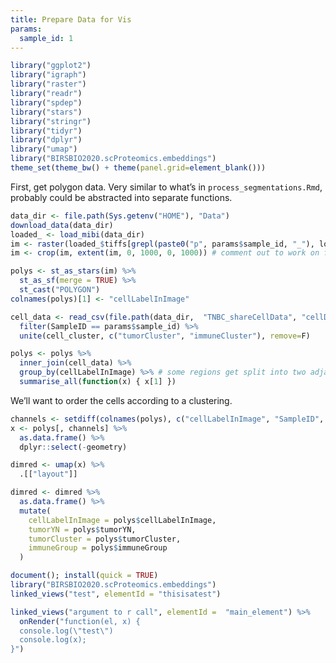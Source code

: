 ```yaml
---
title: Prepare Data for Vis
params:
  sample_id: 1
---
```


```r
library("ggplot2")
library("igraph")
library("raster")
library("readr")
library("spdep")
library("stars")
library("stringr")
library("tidyr")
library("dplyr")
library("umap")
library("BIRSBIO2020.scProteomics.embeddings")
theme_set(theme_bw() + theme(panel.grid=element_blank()))
```

First, get polygon data. Very similar to what's in `process_segmentations.Rmd`,
probably could be abstracted into separate functions.

```r
data_dir <- file.path(Sys.getenv("HOME"), "Data")
download_data(data_dir)
loaded_ <- load_mibi(data_dir)
im <- raster(loaded_$tiffs[grepl(paste0("p", params$sample_id, "_"), loaded_$tiffs)])
im <- crop(im, extent(im, 0, 1000, 0, 1000)) # comment out to work on full data

polys <- st_as_stars(im) %>%
  st_as_sf(merge = TRUE) %>%
  st_cast("POLYGON")
colnames(polys)[1] <- "cellLabelInImage"

cell_data <- read_csv(file.path(data_dir,  "TNBC_shareCellData", "cellData.csv")) %>%
  filter(SampleID == params$sample_id) %>%
  unite(cell_cluster, c("tumorCluster", "immuneCluster"), remove=F)

polys <- polys %>%
  inner_join(cell_data) %>%
  group_by(cellLabelInImage) %>% # some regions get split into two adjacent polys --> merge
  summarise_all(function(x) { x[1] })
```

We'll want to order the cells according to a clustering.

```r
channels <- setdiff(colnames(polys), c("cellLabelInImage", "SampleID", "cellSize", "Background", "tumorYN", "cell_cluster", "tumorCluster", "Group", "immuneCluster", "immuneGroup", "geometry"))
x <- polys[, channels] %>%
  as.data.frame() %>%
  dplyr::select(-geometry)

dimred <- umap(x) %>%
  .[["layout"]]

dimred <- dimred %>%
  as.data.frame() %>%
  mutate(
    cellLabelInImage = polys$cellLabelInImage,
    tumorYN = polys$tumorYN,
    tumorCluster = polys$tumorCluster,
    immuneGroup = polys$immuneGroup
  )
```

```r
document(); install(quick = TRUE)
library("BIRSBIO2020.scProteomics.embeddings")
linked_views("test", elementId = "thisisatest")

linked_views("argument to r call", elementId =  "main_element") %>%
  onRender("function(el, x) {
  console.log(\"test\")
  console.log(x);
}")
```
